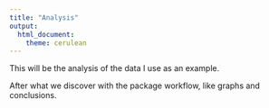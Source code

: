```yaml
---
title: "Analysis"
output: 
  html_document:
    theme: cerulean
---
```


This will be the analysis of the data I use as an example. 

After what we discover with the package workflow, like graphs and conclusions.